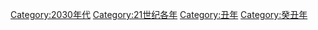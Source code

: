 {{Decade category header|decade=2030}}
{{catmore}}
{{Commonscat|2033}}

[[Category:2030年代|Category:2030年代]]
[[Category:21世纪各年|Category:21世纪各年]]
[[Category:丑年|Category:丑年]]
[[Category:癸丑年|Category:癸丑年]]